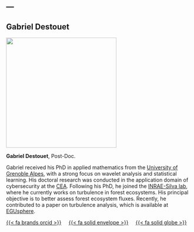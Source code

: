---
---

## Gabriel Destouet

::: {layout="[[30,70]]"}

::: {#first-column}
![](/images/gabdst.jpg){fig-align="left" width="300"}
:::

::: {#second-column}
**Gabriel Destouet**, Post-Doc.

Gabriel received his PhD in applied mathematics from the [University of Grenoble Alpes](https://www.univ-grenoble-alpes.fr/), with a strong focus on wavelet analysis and statistical learning. His doctoral research was conducted in the application domain of cybersecurity at the [CEA](https://www.leti-cea.fr/cea-tech/leti). Following his PhD, he joined the [INRAE-Silva lab](https://www.leti-cea.fr/cea-tech/leti), where he currently works on turbulence in forest ecosystems. His principal objective is to better assess forest ecosystem fluxes. Recently, he contributed to a paper on turbulence analysis, which is available at [EGUsphere](https://egusphere.copernicus.org/preprints/2024/egusphere-2024-3243/).
:::

:::

<!-- https://fontawesome.com/search -->
[{{< fa brands orcid >}}](https://orcid.org/0000-0001-5402-126X) &nbsp; &nbsp;
<a href="mailto:gabriel.destouet@inrae.fr">{{< fa solid envelope >}}</a> &nbsp; &nbsp;
[{{< fa solid globe >}}](gabriel_destouet.qmd) &nbsp; &nbsp;
